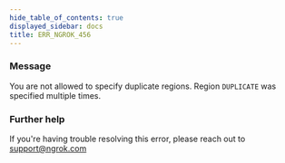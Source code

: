 ```yaml
---
hide_table_of_contents: true
displayed_sidebar: docs
title: ERR_NGROK_456
---
```




### Message

You are not allowed to specify duplicate regions. Region `DUPLICATE` was specified multiple times.

<ErrorDetails error="err_ngrok_456" />

### Further help

If you're having trouble resolving this error, please reach out to [support@ngrok.com](mailto:support@ngrok.com?subject=Help%20with%20ERR_NGROK_456)
